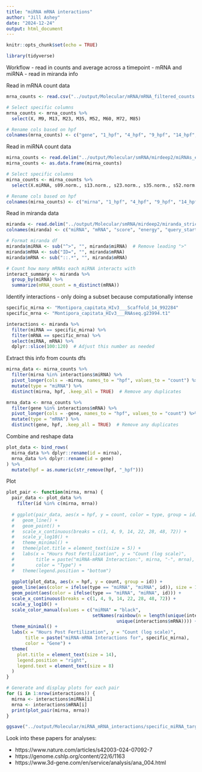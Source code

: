 ```yaml
---
title: "miRNA mRNA interactions"
author: "Jill Ashey"
date: "2024-12-24"
output: html_document
---
```


```r
knitr::opts_chunk$set(echo = TRUE)

library(tidyverse)
```

Workflow 
- read in counts and average across a timepoint - mRNA and miRNA
- read in miranda info 

Read in mRNA count data
```r
mrna_counts <- read.csv("../output/Molecular/mRNA/mRNA_filtered_counts.csv")

# Select specific columns 
mrna_counts <- mrna_counts %>%
  select(X, M9, M13, M23, M35, M52, M60, M72, M85)

# Rename cols based on hpf 
colnames(mrna_counts) <- c("gene", "1_hpf", "4_hpf", "9_hpf", "14_hpf", "22_hpf", "28_hpf", "48_hpf", "72_hpf")
```

Read in miRNA count data 
```r
mirna_counts <- read.delim("../output/Molecular/smRNA/mirdeep2/miRNAs_expressed_all_samples_1733514422.csv", header = T)
mirna_counts <- as.data.frame(mirna_counts)

# Select specific columns 
mirna_counts <- mirna_counts %>%
  select(X.miRNA, s09.norm., s13.norm., s23.norm., s35.norm., s52.norm., s60.norm., s72.norm., s85.norm.)

# Rename cols based on hpf 
colnames(mirna_counts) <- c("mirna", "1_hpf", "4_hpf", "9_hpf", "14_hpf", "22_hpf", "28_hpf", "48_hpf", "72_hpf")
```

Read in miranda data 
```r
miranda <- read.delim("../output/Molecular/smRNA/mirdeep2/miranda_strict_all_1kb_parsed_mcap.txt", header = F)
colnames(miranda) <- c("miRNA", "mRNA", "score", "energy", "query_start_end", "subject_start_end", "total_bp_shared", "query_similar", "subject_similar")

# Format miranda df 
miranda$miRNA <- sub("^>", "", miranda$miRNA)  # Remove leading ">"
miranda$mRNA <- sub("ID=", "", miranda$mRNA)
miranda$mRNA <- sub("::.*", "", miranda$mRNA)

# Count how many mRNAs each miRNA interacts with 
interact_summary <- miranda %>%
  group_by(miRNA) %>%
  summarize(mRNA_count = n_distinct(mRNA))
```

Identify interactions - only doing a subset because computationally intense
```r
specific_mirna <- "Montipora_capitata_HIv3___Scaffold_14_992284"
specific_mrna <- "Montipora_capitata_HIv3___RNAseq.g23994.t1"

interactions <- miranda %>%
  filter(miRNA == specific_mirna) %>%
  filter(mRNA == specific_mrna) %>%
  select(miRNA, mRNA) %>%
  dplyr::slice(100:120)  # Adjust this number as needed
```

Extract this info from counts dfs
```r
mirna_data <- mirna_counts %>%
  filter(mirna %in% interactions$miRNA) %>%
  pivot_longer(cols = -mirna, names_to = "hpf", values_to = "count") %>%
  mutate(type = "miRNA") %>%
  distinct(mirna, hpf, .keep_all = TRUE)  # Remove any duplicates

mrna_data <- mrna_counts %>%
  filter(gene %in% interactions$mRNA) %>%
  pivot_longer(cols = -gene, names_to = "hpf", values_to = "count") %>%
  mutate(type = "mRNA") %>%
  distinct(gene, hpf, .keep_all = TRUE)  # Remove any duplicates
```

Combine and reshape data
```r
plot_data <- bind_rows(
  mirna_data %>% dplyr::rename(id = mirna),
  mrna_data %>% dplyr::rename(id = gene)
) %>%
  mutate(hpf = as.numeric(str_remove(hpf, "_hpf")))
```

Plot 
```r
plot_pair <- function(mirna, mrna) {
  pair_data <- plot_data %>%
    filter(id %in% c(mirna, mrna))
  
  # ggplot(pair_data, aes(x = hpf, y = count, color = type, group = id)) +
  #   geom_line() +
  #   geom_point() +
  #   scale_x_continuous(breaks = c(1, 4, 9, 14, 22, 28, 48, 72)) +
  #   scale_y_log10() +
  #   theme_minimal() +
  #   theme(plot.title = element_text(size = 5)) +
  #   labs(x = "Hours Post Fertilization", y = "Count (log scale)", 
  #        title = paste("miRNA-mRNA Interaction:", mirna, "-", mrna),
  #        color = "Type") +
  #   theme(legend.position = "bottom")
  
  ggplot(plot_data, aes(x = hpf, y = count, group = id)) +
  geom_line(aes(color = ifelse(type == "miRNA", "miRNA", id)), size = 1) +
  geom_point(aes(color = ifelse(type == "miRNA", "miRNA", id))) +
  scale_x_continuous(breaks = c(1, 4, 9, 14, 22, 28, 48, 72)) +
  scale_y_log10() +
  scale_color_manual(values = c("miRNA" = "black", 
                                setNames(rainbow(n = length(unique(interactions$mRNA))), 
                                         unique(interactions$mRNA)))) +
  theme_minimal() +
  labs(x = "Hours Post Fertilization", y = "Count (log scale)", 
       title = paste("miRNA-mRNA Interactions for", specific_mirna),
       color = "Gene") +
  theme(
    plot.title = element_text(size = 14),
    legend.position = "right",
    legend.text = element_text(size = 8)
  )
}

# Generate and display plots for each pair
for (i in 1:nrow(interactions)) {
  mirna <- interactions$miRNA[i]
  mrna <- interactions$mRNA[i]
  print(plot_pair(mirna, mrna))
}

ggsave("../output/Molecular/miRNA_mRNA_interactions/specific_miRNA_targets.pdf", plot = last_plot(), height = 10, width = 25)
```








Look into these papers for analyses:

- https://www.nature.com/articles/s42003-024-07092-7
- https://genome.cshlp.org/content/22/6/1163 
- https://www.3d-gene.com/en/service/analysis/ana_004.html 




